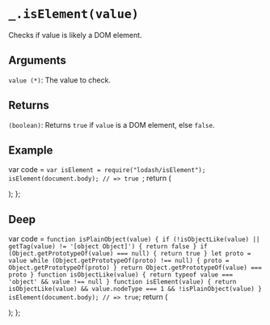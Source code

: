 # `_.isElement(value)`

Checks if value is likely a DOM element.

## Arguments

`value (*)`: The value to check.

## Returns

`(boolean)`: Returns `true` if `value` is a DOM element, else `false`.

## Example


  var code = `var isElement = require("lodash/isElement");
isElement(document.body);
// => true
`;
  return (
    <div>
      <Embed source={code} />
    </div>
  );
};

<Demo />

## Deep

  var code = `
function isPlainObject(value) {
  if (!isObjectLike(value) || getTag(value) != '[object Object]') {
    return false
  }
  if (Object.getPrototypeOf(value) === null) {
    return true
  }
  let proto = value
  while (Object.getPrototypeOf(proto) !== null) {
    proto = Object.getPrototypeOf(proto)
  }
  return Object.getPrototypeOf(value) === proto
}
function isObjectLike(value) {
  return typeof value === 'object' && value !== null
}
function isElement(value) {
  return isObjectLike(value) && value.nodeType === 1 && !isPlainObject(value)
}
isElement(document.body);
// => true
`;
return (
<div>
<Embed source={code} />
</div>
);
};

<DeepDemo />

